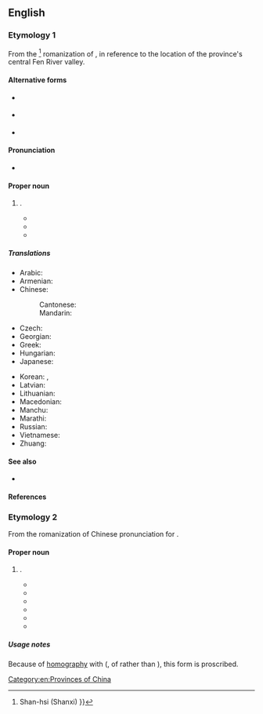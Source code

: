 {{also|Shānxī|Shaanxi}}
==English==
{{wikipedia}}
{{commonscat}}

===Etymology 1===
From the {{bor|en|cmn-pinyin|-}}<ref>{{cite-book
|en
|year=1982
|chapter=Selected Glossary
|title=The Cambridge Encyclopedia of China
|url=https://archive.org/details/cambridgeencyclo00hook/
|publisher={{w|Cambridge University Press}}
|ISBN=0521230993
|lccn=79-42627
|oclc=781411242
|pages=476, 483
|pageurl=https://archive.org/details/cambridgeencyclo00hook/page/483/
|text=The glossary includes a selection of names and terms from the text in the Wade-Giles transliteration, followed by Pinyin,{{...}}Shan-hsi (Shanxi) {{lang|zh|山西}}}}</ref> romanization of {{uder|en|zh|山西||[Land] [[west|West]] of the [Taihang] [[mountain|Mountains]]|tr=Shānxī}}, in reference to the location of the province's central Fen River valley.

====Alternative forms====
* {{qualifier|from [[Wade-Giles]]}} {{l|en|Shan-hsi}}
* {{qualifier|{{w|Chinese Postal Map Romanization}}}} {{l|en|Shansi}} 
* {{q|obsolete}} {{l|en|Xansi}}

====Pronunciation====
* {{IPA|en|/ˈʃɑnˈʃi/}}

====Proper noun====
{{en-proper noun}}

# {{place|en|province|in the northern part of|c/China|capital=Taiyuan}}.
#* {{quote-book
|en
|year=1738
|last=Du Halde
|first=J. B.
|authorlink=Jean-Baptiste Du Halde
|title=A Description of the Empire of China and Chinese-Tartary, Together with the Kingdoms of Korea, and Tibet
|url=https://archive.org/details/gri_33125013761826/
|volume=I
|location=[[London]]
|OCLC=13628142
|page=172
|pageurl=https://archive.org/details/gri_33125013761826/page/172/
|text=''Shi-whang-ti'' having obſerv’d in viſiting his Empire that the Northern Provinces, eſpecially ''Pe-che-li'', '''''Shan-ſi''''', and ''Shen-ſi'', were much expoſed to the ſudden Incurſions of the Tartars ; he fent a formidable Army, which having driven them back a great way beyond the Frontiers of the Empire, he immediately put in Execution the Scheme he had form'd to ſecure his Country againſt ſuch dangerous Neighbours, by building a Wall from the Sea to the Extremities of the Province of ''Shen-ſi''.
|brackets=on}}
#* {{quote-book
|en
|year=1975
|last=Goldwasser
|first=Janet
|author2=Stuart Dowty
|chapter=Agriculture: The Foundation
|title=Huan-Ying: Worker's China
|url=https://archive.org/details/jewelofkingdomge0000wong/
|publisher={{w|Monthly Review Press}}
|ISBN=0-85345-337-7
|LCCN=74-7790
|OCLC=471721488
|page=101
|pageurl=https://archive.org/details/huanyingworkersc0000gold/page/101/
|text=The Tachai Production Brigade is part of the Tachai Commune in Xiyang County, '''Shanxi''' Province, in Northern China. It’s tucked away in the Taihang Mountains, a bit over two hundred miles southwest of Peking, in an area with poor soil, serious erosion, and rock-strewn, mountainous terrain.}}
#* {{seemoreCites|en}}

=====Translations=====
{{trans-top|province of China}}
* Arabic: {{t|ar|شَانْشِي|m}}
* Armenian: {{t|hy|Շանսի}}
* Chinese:
*: Cantonese: {{t|yue|山西|tr=saan1 sai1}}
*: Mandarin: {{t+|cmn|山西|tr=Shānxī|sc=Hani}}
* Czech: {{t|cs|Šan-si}}
* Georgian: {{t+|ka|შანსი}}
* Greek: {{t|el|Σανσί}}
* Hungarian: {{t|hu|Sanhszi}}
* Japanese: {{t|ja|山西|tr=さんせい, Sansei}}
{{trans-mid}}
* Korean: {{t|ko|^산시}}, {{t|ko|산서}}
* Latvian: {{t|lv|Šaņsji}}
* Lithuanian: {{t|lt|Šansi}}
* Macedonian: {{t|mk|Шансји}}
* Manchu: {{t|mnc|ᠰᠠᠨᠰᡳ}}
* Marathi: {{t|mr|शान्शी}}
* Russian: {{t|ru|Шаньси́|f}}
* Vietnamese: {{t|vi|Sơn Tây}}
* Zhuang: {{t|za|Sanhsih}}
{{trans-bottom}}

====See also====
* {{l|en|Shaanxi}}

====References====
<references/>

===Etymology 2===
From the {{bor|en|cmn-pinyin|-}} romanization of {{uder|en|cmn|-}} Chinese pronunciation for {{zh-l|陝西}}.

====Proper noun====
{{en-proper noun}}

# {{lb|en|proscribed}} {{alternative form of|en|Shaanxi}}.
#* {{quote-book
|en
|year=1997
|author=Donald J. Marion
|title=The Chinese Filmography: The 2444 Feature Films Produced by Studios in the People's Republic of China from 1949 through 1995
|url=https://archive.org/details/chinesefilmograp0000mari/
|publisher={{w|McFarland & Company}}
|ISBN=0-7864-0305-5
|LCCN=96-49551
|OCLC=493528511
|OL=1009518M
|page=212
|pageurl=https://archive.org/details/chinesefilmograp0000mari/page/212/
|text=After the Red Army sets up headquarters at Yanan in north '''Shanxi'''{{sic|Shaanxi}} province, he accepts a frontline post in repelling the Japanese invasion, and becomes commander of the New Fourth Army.}}
#* {{quote-book
|en
|year=2002
|editor=Xiu Yuezhen ({{lang|zh|修月祯}})
|chapter=Cleaning the Yellow River
|title=旅游英语教程
|trans-title=Lü you ying yu jiao cheng
|url=https://archive.org/details/luyouyingyujiaoc0000unse/
|location=[[Beijing]]
|publisher={{w|Renmin University of China}}
|ISBN=7-300-04013-6
|OCLC=298608916
|pages=256-257
|pageurl=https://archive.org/details/luyouyingyujiaoc0000unse/page/256/
|text=Owing to soil erosion, some farmland has become totally barren. In Chenjiagedu Village<!--陈家圪堵村-->, Fugu county, '''Shanxi'''{{sic|Shaanxi}} Province, since all farmland was lost, the local people were obliged to travel several kilometers for fertile soil.}}
#* {{quote-book
|en
|year=2003
|author=Guangqiu Xu
|title=Imperial China, 617-1644
|series=World Eras
|url=https://archive.org/details/imperialchina6170000unse/
|volume=7
|ISBN=0-7876-1708-3
|LCCN=2002007914
|OCLC=1020890979
|OL=11093338M
|page=98
|pageurl=https://archive.org/details/imperialchina6170000unse/page/98/
|text='''634''' ·The Palace of Great Clarity, an imperial resort including residential and official buildings, is constructed northwest of Chang’an in '''Shanxi'''{{sic|Shaanxi}} Province.<br>'''636''' ·The Zhaoling (Clarity Tomb) of Emperor Taizong is built in Liquan County, '''Shanxi''' Province. The tomb includes the well-known stone sculpture ''Six Horses of the Clarity Tomb''.}}
#* {{quote-book
|en
|year=2005
|author=Fiona Fordyce
|chapter=Selenium Deficiency and Toxicity in the Environment
|title=Essentials of Medical Geology: Impacts of the Natural Environment on Public Health
|url=https://archive.org/details/essentialsofmedi0000unse_z2t7/
|ISBN=0-12-636341-2
|OCLC=856591264
|OL=7328963M
|page=400
|pageurl=https://archive.org/details/essentialsofmedi0000unse_z2t7/page/400/
|text=In China, an outbreak of endemic human selenosis was reported in Enshi District, Hubei Province, and in Ziyang County, '''Shanxi'''{{sic|Shaanxi}} Province, during the 1960s.}}
#* {{quote-book
|en
|year=2008
|author=James MacManus
|title=Ocean Devil
|url=https://archive.org/details/oceandevillifele0000macm/
|publisher={{w|Harper Perennial}}
|ISBN=978-0-00-727075-0
|OCLC=182663117
|OL=22532988M
|page=148
|pageurl=https://archive.org/details/oceandevillifele0000macm/page/148/
|passage=Production around the town of Ankang, a hundred miles south of Xian in '''Shanxi'''{{sic|Shaanxi}} province, dropped by 25 per cent.}}
#* {{seemoreCites|en}}

=====Usage notes=====
Because of [[homography]] with {{m|en|Shanxi}} ({{zh-m|山西}}, of {{zh-l|山}} rather than {{zh-l|陝}}), this form is proscribed.

[[Category:en:Provinces of China]]